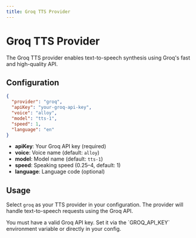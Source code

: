 ```yaml
---
title: Groq TTS Provider
---
```



# Groq TTS Provider

The Groq TTS provider enables text-to-speech synthesis using Groq's fast and high-quality API.

## Configuration

```json
{
  "provider": "groq",
  "apiKey": "your-groq-api-key",
  "voice": "alloy",
  "model": "tts-1",
  "speed": 1,
  "language": "en"
}
```

- **apiKey**: Your Groq API key (required)
- **voice**: Voice name (default: `alloy`)
- **model**: Model name (default: `tts-1`)
- **speed**: Speaking speed (0.25–4, default: 1)
- **language**: Language code (optional)

## Usage

Select `groq` as your TTS provider in your configuration. The provider will handle text-to-speech requests using the Groq API.

<Callout type="info">
You must have a valid Groq API key. Set it via the `GROQ_API_KEY` environment variable or directly in your config.
</Callout>
